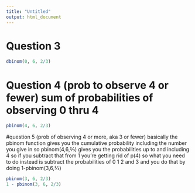 ```yaml
---
title: "Untitled"
output: html_document
---
```

# Question 3
```r
dbinom(0, 6, 2/3)
```
# Question 4 (prob to observe 4 or fewer) sum of probabilities of observing 0 thru 4

```r
pbinom(4, 6, 2/3)
```

#question 5 (prob of observing 4 or more, aka 3 or fewer)
basically the pbinom function gives you the cumulative probability including the number you give in so pbinom(4,6,⅔) gives you the probabilities up to and including 4 so if you subtract that from 1 you’re getting rid of p(4) so what you need to do instead is subtract the probabilities of 0 1 2 and 3 and you do that by doing 1-pbinom(3,6,⅔)
```r
pbinom(3, 6, 2/3)
1 - pbinom(3, 6, 2/3)
```